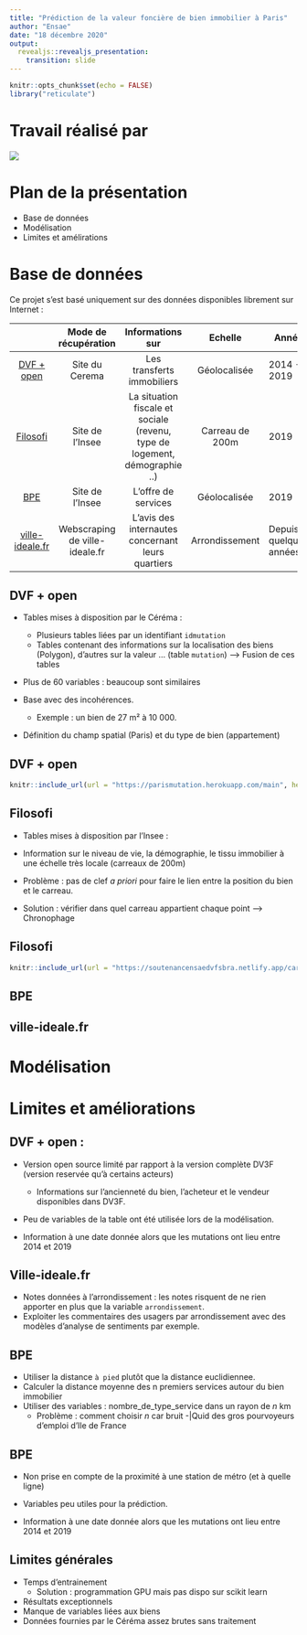 ```yaml
---
title: "Prédiction de la valeur foncière de bien immobilier à Paris"
author: "Ensae"
date: "18 décembre 2020"
output: 
  revealjs::revealjs_presentation:
    transition: slide
---
```



```r
knitr::opts_chunk$set(echo = FALSE)
library("reticulate")
```

# Travail réalisé par 

![](https://soutenancensaedvfsbra.netlify.app/auteur_proj.png)

# Plan de la présentation
- Base de données
- Modélisation
- Limites et amélirations


# Base de données

Ce projet s'est basé uniquement sur des données disponibles librement sur Internet : 

|                                                                    |      Mode de  récupération     |                              Informations sur                              |     Echelle     | Année                  |
|:------------------------------------------------------------------:|:------------------------------:|:--------------------------------------------------------------------------:|:---------------:|------------------------|
|     [DVF + open](https://cerema.app.box.com/v/dvfplus-opendata)    |         Site du Cerema         |                         Les transferts immobiliers                         |   Géolocalisée  | 2014 - 2019            |
| [Filosofi](https://www.insee.fr/fr/metadonnees/source/serie/s1172) |         Site de l'Insee        | La situation fiscale et sociale (revenu, type de logement, démographie ..) | Carreau de 200m | 2019                   |
|         [BPE](https://www.insee.fr/fr/statistiques/3568656)        |         Site de l'Insee        |                             L'offre de services                            |   Géolocalisée  | 2019                   |
|           [ville-ideale.fr](https://www.ville-ideale.fr/)          | Webscraping de ville-ideale.fr |             L'avis des internautes  concernant leurs quartiers             |  Arrondissement | Depuis quelques années |

## DVF + open

- Tables mises à disposition par le Céréma :
  - Plusieurs tables liées par un identifiant `idmutation`
  - Tables contenant des informations sur la localisation des biens (Polygon), d'autres sur la valeur ... (table `mutation`) --> Fusion de ces tables
  
- Plus de 60 variables : beaucoup sont similaires

- Base avec des incohérences.
  - Exemple : un bien de 27 m² à 10 000.
  
- Définition du champ spatial (Paris) et du type de bien (appartement)

## DVF + open

```r
knitr::include_url(url = "https://parismutation.herokuapp.com/main", height = "700px")
```

## Filosofi

- Tables mises à disposition par l'Insee : 
- Information sur le niveau de vie, la démographie, le tissu immobilier à une échelle très locale (carreaux de 200m)

- Problème : pas de clef *a priori* pour faire le lien entre la position du bien et le carreau.
- Solution : vérifier dans quel carreau appartient chaque point --> Chronophage

## Filosofi
```r
knitr::include_url(url = "https://soutenancensaedvfsbra.netlify.app/carte_filosofi.html", height = "600px")
```

##  BPE


## ville-ideale.fr

# Modélisation

# Limites et améliorations

## DVF + open : 

- Version open source limité par rapport à la version complète DV3F (version reservée qu'à certains acteurs)
  - Informations sur l'ancienneté du bien, l'acheteur et le vendeur disponibles dans DV3F.
- Peu de variables de la table ont été utilisée lors de la modélisation.

- Information à une date donnée alors que les mutations ont lieu entre 2014 et 2019

## Ville-ideale.fr

- Notes données à l'arrondissement : les notes risquent de ne rien apporter en plus que la variable `arrondissement`.
- Exploiter les commentaires des usagers par arrondissement avec des modèles d'analyse de sentiments par exemple.


## BPE

- Utiliser la distance `à pied` plutôt que la distance euclidiennee.
- Calculer la distance moyenne des n premiers services autour du bien immobilier
- Utiliser des variables : nombre_de_type_service dans un rayon de *n* km
  - Problème : comment choisir *n* car bruit
-|Quid des gros pourvoyeurs d'emploi d'Ile de France


## BPE
- Non prise en compte de la proximité à une station de métro (et à quelle ligne)

- Variables peu utiles pour la prédiction.


- Information à une date donnée alors que les mutations ont lieu entre 2014 et 2019


## Limites générales

- Temps d'entrainement
  - Solution : programmation GPU mais pas dispo sur scikit learn
- Résultats exceptionnels
- Manque de variables liées aux biens
- Données fournies par le Céréma assez brutes sans traitement

